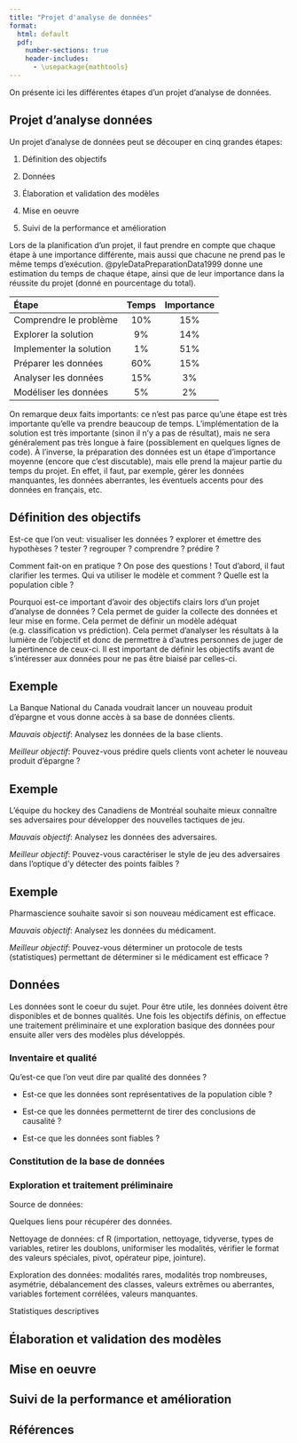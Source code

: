```yaml
--- 
title: "Projet d'analyse de données"
format: 
  html: default
  pdf:
    number-sections: true
    header-includes:
      - \usepackage{mathtools} 
---
```


On présente ici les différentes étapes d'un projet d'analyse de données. 


## Projet d'analyse données

Un projet d'analyse de données peut se découper en cinq grandes étapes: 

1. Définition des objectifs 

2. Données 

3. Élaboration et validation des modèles

4. Mise en oeuvre 

5. Suivi de la performance et amélioration 


Lors de la planification d'un projet, il faut prendre en compte que chaque étape à une importance différente, mais aussi que chacune ne prend pas le même temps d'exécution. @pyleDataPreparationData1999 donne une estimation du temps de chaque étape, ainsi que de leur importance dans la réussite du projet (donné en pourcentage du total).

| Étape | Temps | Importance |
| :---- | :---: | :--------: |
| Comprendre le problème | $10\%$ | $15\%$ |
| Explorer la solution | $9\%$ | $14\%$ |
| Implementer la solution | $1\%$ | $51\%$ |
| Préparer les données | $60\%$ | $15\%$ |
| Analyser les données | $15\%$ | $3\%$ |
| Modéliser les données | $5\%$ | $2\%$ |

On remarque deux faits importants: ce n'est pas parce qu'une étape est très importante qu'elle va prendre beaucoup de temps. L'implémentation de la solution est très importante (sinon il n'y a pas de résultat), mais ne sera généralement pas très longue à faire (possiblement en quelques lignes de code). À l'inverse, la préparation des données est un étape d'importance moyenne (encore que c'est discutable), mais elle prend la majeur partie du temps du projet. En effet, il faut, par exemple, gérer les données manquantes, les données aberrantes, les éventuels accents pour des données en français, etc.



## Définition des objectifs 

Est-ce que l'on veut: visualiser les données ? explorer et émettre des hypothèses ? tester ? regrouper ? comprendre ? prédire ?

Comment fait-on en pratique ? On pose des questions ! Tout d'abord, il faut clarifier les termes. Qui va utiliser le modèle et comment ? Quelle est la population cible ?

Pourquoi est-ce important d'avoir des objectifs clairs lors d'un projet d'analyse de données ? Cela permet de guider la collecte des données et leur mise en forme. Cela permet de définir un modèle adéquat (e.g. classification vs prédiction). Cela permet d'analyser les résultats à la lumière de l'objectif et donc de permettre à d'autres personnes de juger de la pertinence de ceux-ci. Il est important de définir les objectifs avant de s'intéresser aux données pour ne pas être biaisé par celles-ci.  

::: {.callout-note icon=false}
## Exemple

La Banque National du Canada voudrait lancer un nouveau produit d'épargne et vous donne accès à sa base de données clients.

*Mauvais objectif*: Analysez les données de la base clients.

*Meilleur objectif*: Pouvez-vous prédire quels clients vont acheter le nouveau produit d'épargne ?

:::

::: {.callout-note icon=false}
## Exemple

L'équipe du hockey des Canadiens de Montréal souhaite mieux connaître ses adversaires pour développer des nouvelles tactiques de jeu. 

*Mauvais objectif*: Analysez les données des adversaires.

*Meilleur objectif*: Pouvez-vous caractériser le style de jeu des adversaires dans l'optique d'y détecter des points faibles ?

:::


::: {.callout-note icon=false}
## Exemple

Pharmascience souhaite savoir si son nouveau médicament est efficace.

*Mauvais objectif*: Analysez les données du médicament.

*Meilleur objectif*: Pouvez-vous déterminer un protocole de tests (statistiques) permettant de déterminer si le médicament est efficace ?

:::


## Données 

Les données sont le coeur du sujet. Pour être utile, les données doivent être disponibles et de bonnes qualités. Une fois les objectifs définis, on effectue une traitement préliminaire et une exploration basique des données pour ensuite aller vers des modèles plus développés.

### Inventaire et qualité

Qu'est-ce que l'on veut dire par qualité des données ?

* Est-ce que les données sont représentatives de la population cible ?

* Est-ce que les données permetternt de tirer des conclusions de causalité ?

* Est-ce que les données sont fiables ?

### Constitution de la base de données


### Exploration et traitement préliminaire 


Source de données: 

Quelques liens pour récupérer des données.

Nettoyage de données: cf R (importation, nettoyage, tidyverse, types de variables, retirer les doublons, uniformiser les modalités, vérifier le format des valeurs spéciales, pivot, opérateur pipe, jointure).

Exploration des données: modalités rares, modalités trop nombreuses, asymétrie, débalancement des classes, valeurs extrêmes ou aberrantes, variables fortement corrélées, valeurs manquantes. 

Statistiques descriptives


## Élaboration et validation des modèles 


## Mise en oeuvre

## Suivi de la performance et amélioration


::: {.content-visible when-format="pdf"}
## Références

:::
